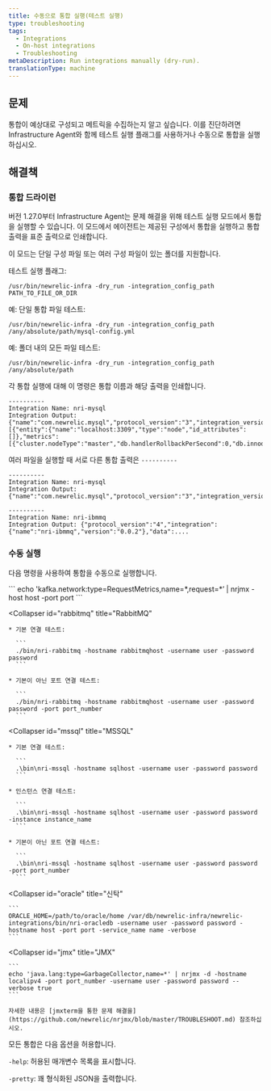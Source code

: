 ```yaml
---
title: 수동으로 통합 실행(테스트 실행)
type: troubleshooting
tags:
  - Integrations
  - On-host integrations
  - Troubleshooting
metaDescription: Run integrations manually (dry-run).
translationType: machine
---
```


## 문제

통합이 예상대로 구성되고 메트릭을 수집하는지 알고 싶습니다. 이를 진단하려면 Infrastructure Agent와 함께 테스트 실행 플래그를 사용하거나 수동으로 통합을 실행하십시오.

## 해결책

### 통합 드라이런

버전 1.27.0부터 Infrastructure Agent는 문제 해결을 위해 테스트 실행 모드에서 통합을 실행할 수 있습니다. 이 모드에서 에이전트는 제공된 구성에서 통합을 실행하고 통합 출력을 표준 출력으로 인쇄합니다.

이 모드는 단일 구성 파일 또는 여러 구성 파일이 있는 폴더를 지원합니다.

테스트 실행 플래그:

```
/usr/bin/newrelic-infra -dry_run -integration_config_path PATH_TO_FILE_OR_DIR
```

예: 단일 통합 파일 테스트:

```
/usr/bin/newrelic-infra -dry_run -integration_config_path /any/absolute/path/mysql-config.yml 
```

예: 폴더 내의 모든 파일 테스트:

```
/usr/bin/newrelic-infra -dry_run -integration_config_path /any/absolute/path 
```

각 통합 실행에 대해 이 명령은 통합 이름과 해당 출력을 인쇄합니다.

```
----------
Integration Name: nri-mysql
Integration Output: {"name":"com.newrelic.mysql","protocol_version":"3","integration_version":"1.8.0","data":[{"entity":{"name":"localhost:3309","type":"node","id_attributes":[]},"metrics":[{"cluster.nodeType":"master","db.handlerRollbackPerSecond":0,"db.innodb.bufferPoolPagesData":1139,"db.innodb.bufferPoolPagesFree":7049,"db.innodb.bufferPoolPagesTotal":8192,"db.innodb.dataReadBytesPerSecond":0,"db.innodb.dataWrittenBytesPerSecond":0,"db.innodb.logWaitsPerSecond":0,"db.innodb.rowLockCurrentWaits"...
```

여러 파일을 실행할 때 서로 다른 통합 출력은 `----------`

```
----------
Integration Name: nri-mysql
Integration Output: {"name":"com.newrelic.mysql","protocol_version":"3","integration_version":"1.8.0","data":...

----------
Integration Name: nri-ibmmq
Integration Output: {"protocol_version":"4","integration":{"name":"nri-ibmmq","version":"0.0.2"},"data":....
```

### 수동 실행

다음 명령을 사용하여 통합을 수동으로 실행합니다.

<CollapserGroup>
  <Collapser
    id="kafka"
    title="카프카"
  >
    ```
    echo 'kafka.network:type=RequestMetrics,name=*,request=*’ | nrjmx -host host -port port
    ```
  </Collapser>

  <Collapser
    id="rabbitmq"
    title="RabbitMQ"
  >
    * 기본 연결 테스트:

      ```
      ./bin/nri-rabbitmq -hostname rabbitmqhost -username user -password password
      ```

    * 기본이 아닌 포트 연결 테스트:

      ```
      ./bin/nri-rabbitmq -hostname rabbitmqhost -username user -password password -port port_number
      ```
  </Collapser>

  <Collapser
    id="mssql"
    title="MSSQL"
  >
    * 기본 연결 테스트:

      ```
      .\bin\nri-mssql -hostname sqlhost -username user -password password
      ```

    * 인스턴스 연결 테스트:

      ```
      .\bin\nri-mssql -hostname sqlhost -username user -password password -instance instance_name
      ```

    * 기본이 아닌 포트 연결 테스트:

      ```
      .\bin\nri-mssql -hostname sqlhost -username user -password password -port port_number
      ```
  </Collapser>

  <Collapser
    id="oracle"
    title="신탁"
  >
    ```
    ORACLE_HOME=/path/to/oracle/home /var/db/newrelic-infra/newrelic-integrations/bin/nri-oracledb -username user -password password -hostname host -port port -service_name name -verbose
    ```
  </Collapser>

  <Collapser
    id="jmx"
    title="JMX"
  >
    ```
    echo 'java.lang:type=GarbageCollector,name=*' | nrjmx -d -hostname localipv4 -port port_number -username user -password password --verbose true
    ```

    자세한 내용은 [jmxterm을 통한 문제 해결을](https://github.com/newrelic/nrjmx/blob/master/TROUBLESHOOT.md) 참조하십시오.
  </Collapser>
</CollapserGroup>

모든 통합은 다음 옵션을 허용합니다.

`-help`: 허용된 매개변수 목록을 표시합니다.

`-pretty`: 꽤 형식화된 JSON을 출력합니다.